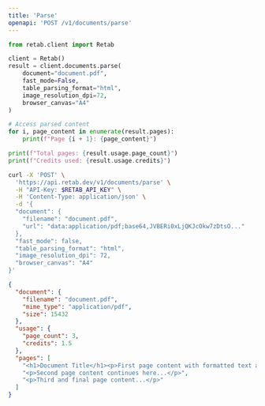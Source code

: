 ```yaml
---
title: 'Parse'
openapi: 'POST /v1/documents/parse'
---
```


<RequestExample>

```python python
from retab.client import Retab

client = Retab()
result = client.documents.parse(
    document="document.pdf",
    fast_mode=False,
    table_parsing_format="html",
    image_resolution_dpi=72,
    browser_canvas="A4"
)

# Access parsed content
for i, page_content in enumerate(result.pages):
    print(f"Page {i + 1}: {page_content}")

print(f"Total pages: {result.usage.page_count}")
print(f"Credits used: {result.usage.credits}")
```

```bash curl
curl -X 'POST' \
  'https://api.retab.dev/v1/documents/parse' \
  -H "API-Key: $RETAB_API_KEY" \
  -H 'Content-Type: application/json' \
  -d '{
  "document": {
    "filename": "document.pdf",
    "url": "data:application/pdf;base64,JVBERi0xLjQKJcOkw7zDtsO..."
  },
  "fast_mode": false,
  "table_parsing_format": "html",
  "image_resolution_dpi": 72,
  "browser_canvas": "A4"
}'
```

</RequestExample>

<ResponseExample>

```json 200
{
  "document": {
    "filename": "document.pdf",
    "mime_type": "application/pdf",
    "size": 15432
  },
  "usage": {
    "page_count": 3,
    "credits": 1.5
  },
  "pages": [
    "<h1>Document Title</h1><p>First page content with formatted text and tables...</p>",
    "<p>Second page content continues here...</p>",
    "<p>Third and final page content...</p>"
  ]
}
```

</ResponseExample>


